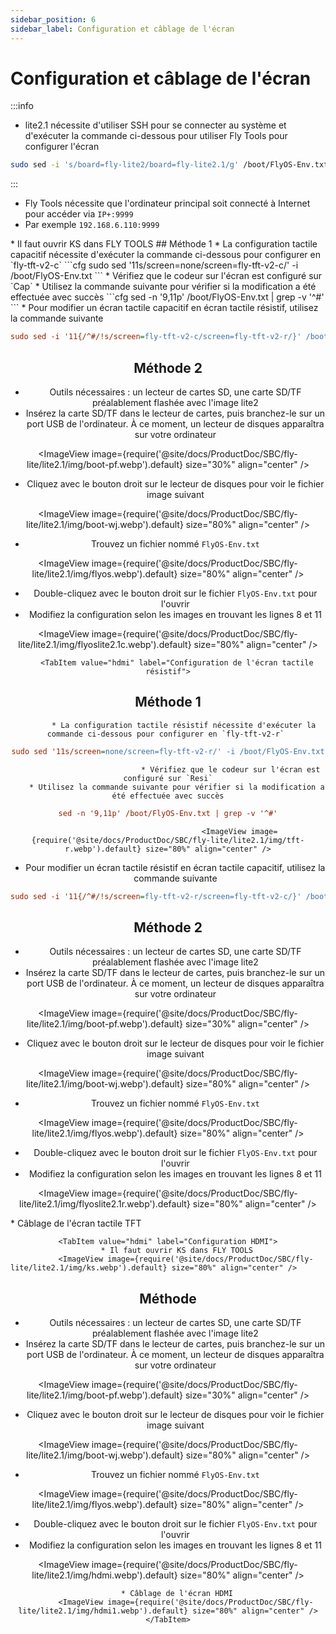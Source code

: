 ```yaml
---
sidebar_position: 6
sidebar_label: Configuration et câblage de l'écran
---
```





# Configuration et câblage de l'écran

:::info

* lite2.1 nécessite d'utiliser SSH pour se connecter au système et d'exécuter la commande ci-dessous pour utiliser Fly Tools pour configurer l'écran
```bash
sudo sed -i 's/board=fly-lite2/board=fly-lite2.1/g' /boot/FlyOS-Env.txt
```
:::


* Fly Tools nécessite que l'ordinateur principal soit connecté à Internet pour accéder via `IP+:9999`
* Par exemple `192.168.6.110:9999`

<Tabs>
    <TabItem value="tft" label="Écran TFT" default>
        * Il faut ouvrir KS dans FLY TOOLS
            <ImageView image={require('@site/docs/ProductDoc/SBC/fly-lite/lite2.1/img/ks.webp').default} size="80%" align="center" />
        <Tabs>
    <TabItem value="tft" label="Configuration de l'écran tactile capacitif" default>
## Méthode 1    
         * La configuration tactile capacitif nécessite d'exécuter la commande ci-dessous pour configurer en `fly-tft-v2-c`
```cfg
sudo sed '11s/screen=none/screen=fly-tft-v2-c/' -i /boot/FlyOS-Env.txt
```
         * Vérifiez que le codeur sur l'écran est configuré sur `Cap`
    * Utilisez la commande suivante pour vérifier si la modification a été effectuée avec succès
```cfg
sed -n '9,11p' /boot/FlyOS-Env.txt | grep -v '^#'
```
        <ImageView image={require('@site/docs/ProductDoc/SBC/fly-lite/lite2.1/img/tft-c.webp').default} size="80%" align="center" />
 * Pour modifier un écran tactile capacitif en écran tactile résistif, utilisez la commande suivante

```cfg
sudo sed -i '11{/^#/!s/screen=fly-tft-v2-c/screen=fly-tft-v2-r/}' /boot/FlyOS-Env.txt
``` 
## Méthode 2
* Outils nécessaires : un lecteur de cartes SD, une carte SD/TF préalablement flashée avec l'image lite2
* Insérez la carte SD/TF dans le lecteur de cartes, puis branchez-le sur un port USB de l'ordinateur. À ce moment, un lecteur de disques apparaîtra sur votre ordinateur

<ImageView image={require('@site/docs/ProductDoc/SBC/fly-lite/lite2.1/img/boot-pf.webp').default} size="30%" align="center" />

* Cliquez avec le bouton droit sur le lecteur de disques pour voir le fichier image suivant

<ImageView image={require('@site/docs/ProductDoc/SBC/fly-lite/lite2.1/img/boot-wj.webp').default} size="80%" align="center" />

* Trouvez un fichier nommé `FlyOS-Env.txt`

<ImageView image={require('@site/docs/ProductDoc/SBC/fly-lite/lite2.1/img/flyos.webp').default} size="80%" align="center" />

* Double-cliquez avec le bouton droit sur le fichier `FlyOS-Env.txt` pour l'ouvrir
* Modifiez la configuration selon les images en trouvant les lignes 8 et 11

<ImageView image={require('@site/docs/ProductDoc/SBC/fly-lite/lite2.1/img/flyoslite2.1c.webp').default} size="80%" align="center" />

</TabItem>

        <TabItem value="hdmi" label="Configuration de l'écran tactile résistif">
## Méthode 1        
           * La configuration tactile résistif nécessite d'exécuter la commande ci-dessous pour configurer en `fly-tft-v2-r` 
```cfg
sudo sed '11s/screen=none/screen=fly-tft-v2-r/' -i /boot/FlyOS-Env.txt
```
                                * Vérifiez que le codeur sur l'écran est configuré sur `Resi`
        * Utilisez la commande suivante pour vérifier si la modification a été effectuée avec succès
```cfg
sed -n '9,11p' /boot/FlyOS-Env.txt | grep -v '^#'
```
                                    <ImageView image={require('@site/docs/ProductDoc/SBC/fly-lite/lite2.1/img/tft-r.webp').default} size="80%" align="center" />
 * Pour modifier un écran tactile résistif en écran tactile capacitif, utilisez la commande suivante

```cfg
sudo sed -i '11{/^#/!s/screen=fly-tft-v2-r/screen=fly-tft-v2-c/}' /boot/FlyOS-Env.txt
```
## Méthode 2
* Outils nécessaires : un lecteur de cartes SD, une carte SD/TF préalablement flashée avec l'image lite2
* Insérez la carte SD/TF dans le lecteur de cartes, puis branchez-le sur un port USB de l'ordinateur. À ce moment, un lecteur de disques apparaîtra sur votre ordinateur

<ImageView image={require('@site/docs/ProductDoc/SBC/fly-lite/lite2.1/img/boot-pf.webp').default} size="30%" align="center" />

* Cliquez avec le bouton droit sur le lecteur de disques pour voir le fichier image suivant

<ImageView image={require('@site/docs/ProductDoc/SBC/fly-lite/lite2.1/img/boot-wj.webp').default} size="80%" align="center" />

* Trouvez un fichier nommé `FlyOS-Env.txt`

<ImageView image={require('@site/docs/ProductDoc/SBC/fly-lite/lite2.1/img/flyos.webp').default} size="80%" align="center" />

* Double-cliquez avec le bouton droit sur le fichier `FlyOS-Env.txt` pour l'ouvrir
* Modifiez la configuration selon les images en trouvant les lignes 8 et 11

<ImageView image={require('@site/docs/ProductDoc/SBC/fly-lite/lite2.1/img/flyoslite2.1r.webp').default} size="80%" align="center" />


 </TabItem>
                        </Tabs>
        * Câblage de l'écran tactile TFT
            <ImageView image={require('@site/docs/ProductDoc/SBC/fly-lite/lite2.1/img/tftv2.webp').default} size="80%" align="center" />
    </TabItem>

    <TabItem value="hdmi" label="Configuration HDMI">
        * Il faut ouvrir KS dans FLY TOOLS
            <ImageView image={require('@site/docs/ProductDoc/SBC/fly-lite/lite2.1/img/ks.webp').default} size="80%" align="center" />               
## Méthode
* Outils nécessaires : un lecteur de cartes SD, une carte SD/TF préalablement flashée avec l'image lite2
* Insérez la carte SD/TF dans le lecteur de cartes, puis branchez-le sur un port USB de l'ordinateur. À ce moment, un lecteur de disques apparaîtra sur votre ordinateur

<ImageView image={require('@site/docs/ProductDoc/SBC/fly-lite/lite2.1/img/boot-pf.webp').default} size="30%" align="center" />

* Cliquez avec le bouton droit sur le lecteur de disques pour voir le fichier image suivant

<ImageView image={require('@site/docs/ProductDoc/SBC/fly-lite/lite2.1/img/boot-wj.webp').default} size="80%" align="center" />

* Trouvez un fichier nommé `FlyOS-Env.txt`

<ImageView image={require('@site/docs/ProductDoc/SBC/fly-lite/lite2.1/img/flyos.webp').default} size="80%" align="center" />

* Double-cliquez avec le bouton droit sur le fichier `FlyOS-Env.txt` pour l'ouvrir
* Modifiez la configuration selon les images en trouvant les lignes 8 et 11

<ImageView image={require('@site/docs/ProductDoc/SBC/fly-lite/lite2.1/img/hdmi.webp').default} size="80%" align="center" />

        
        * Câblage de l'écran HDMI
            <ImageView image={require('@site/docs/ProductDoc/SBC/fly-lite/lite2.1/img/hdmi1.webp').default} size="80%" align="center" />
    </TabItem>
</Tabs>
